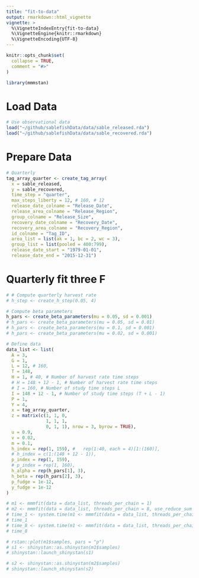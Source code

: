 ```yaml
---
title: "fit-to-data"
output: rmarkdown::html_vignette
vignette: >
  %\VignetteIndexEntry{fit-to-data}
  %\VignetteEngine{knitr::rmarkdown}
  %\VignetteEncoding{UTF-8}
---
```


```r
knitr::opts_chunk$set(
  collapse = TRUE,
  comment = "#>"
)
```

```r
library(mmmstan)
```


# Load Data
```r
# Use observational data
load("~/github/sablefishData/data/sable_released.rda")
load("~/github/sablefishData/data/sable_recovered.rda")

```

# Prepare Data
```r

# Quarterly
tag_array_quarter <- create_tag_array(
  x = sable_released,
  y = sable_recovered,
  time_step = "quarter",
  max_steps_liberty = 12, # 160, # 12
  release_date_colname = "Release_Date",
  release_area_colname = "Release_Region",
  group_colname = "Release_Size",
  recovery_date_colname = "Recovery_Date",
  recovery_area_colname = "Recovery_Region",
  id_colname = "Tag_ID",
  area_list = list(ak = 1, bc = 2, wc = 3),
  group_list = list(pooled = 400:799),
  release_date_start = "1979-01-01",
  release_date_end = "2015-12-31")

```

# Quarterly fit three F
```r
# # Compute quarterly harvest rate
# h_step <- create_h_step(0.05, 4)

# Compute beta parameters
h_pars <- create_beta_parameters(mu = 0.05, sd = 0.001)
# h_pars <- create_beta_parameters(mu = 0.05, sd = 0.01)
# h_pars <- create_beta_parameters(mu = 0.1, sd = 0.001)
# h_pars <- create_beta_parameters(mu = 0.02, sd = 0.001)

# Define data
data_list <- list(
  A = 3,
  G = 1,
  L = 12, # 160,
  T = 148,
  H = 1, # 40, # Number of harvest rate time steps
  # H = 148 + 12 - 1, # Number of harvest rate time steps
  # I = 160, # Number of study time steps L
  I = 148 + 12 - 1, # Number of study time steps (T + L - 1)
  P = 1,
  Y = 4,
  x = tag_array_quarter,
  z = matrix(c(1, 1, 0,
               1, 1, 1,
               0, 1, 1), nrow = 3, byrow = TRUE),
  u = 0.9,
  v = 0.02,
  m = 0.1,
  h_index = rep(1, 159), #   rep(1:40, each = 4)[1:(160)],
  # h_index = c(1:(148 + 12 - 1)),
  p_index = rep(1, 159),
  # p_index = rep(1, 160),
  h_alpha = rep(h_pars[1], 3),
  h_beta = rep(h_pars[2], 3),
  p_fudge = 1e-12,
  y_fudge = 1e-12
)

# m1 <- mmmfit(data = data_list, threads_per_chain = 1)
# m2 <- mmmfit(data = data_list, threads_per_chain = 8, use_reduce_sum = TRUE)
# time_1 <- system.time(m1 <- mmmfit(data = data_list, threads_per_chain = 1))
# time_1
# time_8 <- system.time(m1 <- mmmfit(data = data_list, threads_per_chain = 8))
# time_8

# rstan::plot(m1$samples, pars = "p")
# s1 <- shinystan::as.shinystan(m1$samples)
# shinystan::launch_shinystan(s1)

# s2 <- shinystan::as.shinystan(m2$samples)
# shinystan::launch_shinystan(s2)

```
